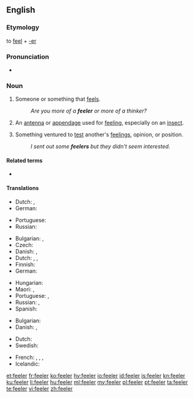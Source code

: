 ==English==

===Etymology===
to [[feel]] + [[-er]]

===Pronunciation===
* {{rhymes|iːlə(r)|lang=en}}

===Noun===
{{en-noun}}

# {{label|en|literally}} Someone or something that [[feel]]s.
#: ''Are you more of a '''feeler''' or more of a thinker?''
# {{label|en|anatomy}} An [[antenna]] or [[appendage]] used for [[feel]]ing, especially on an [[insect]].
# {{label|en|figuratively}} Something ventured to [[test]] another's [[feeling]]s, opinion, or position.
#: ''I sent out some '''feelers''' but they didn't seem interested.''

====Related terms====
* {{l|en|put out feelers}}

====Translations====
{{trans-top|someone or something that feels}}
* Dutch: {{t+check|nl|voeler|m}}, {{t+check|nl|voelend|m|alt=voelende}} <!-- was "[[voelend]]e" - assumed inflected form or vocalised spelling; please verify if linking is acceptable. see [[User:Kephir/gadgets/xte#Translation_fixing]] -->
* German: {{t+|de|Fühler|m}}
{{trans-mid}}
* Portuguese: {{t|pt|sentidor|m}}
* Russian: {{t+|ru|щуп|m}} {{qualifier|probe}}
{{trans-bottom}}

{{trans-top|an antenna or appendage used to feel, as on an insect}}
* Bulgarian: {{t+|bg|антена|f|sc=Cyrl}}, {{t+|bg|пипалце|n|sc=Cyrl}}
* Czech: {{t+|cs|tykadlo|n}}
* Danish: {{t|da|følehorn|n}}, {{t|da|føletråd|c}}
* Dutch: {{t+|nl|voelspriet}}, {{t|nl|voeldraad}}, {{t|nl|voelhoorn}}
* Finnish: {{t|fi|tuntosarvi}}
* German: {{t+|de|Fühler|m}}
{{trans-mid}}
* Hungarian: {{t+|hu|csáp}}
* Maori: {{t|mi|hihi}}, {{t|mi|pūhihi}}
* Portuguese: {{t+|pt|sensor|m}}, {{t+|pt|palpo|m}}
* Russian: {{t+|ru|у́сик|m}} {{qualifier|antenna}}, {{t+|ru|щу́пальце|n}} {{qualifier|tentacle}}
* Spanish: {{t+|es|antena|f}}
{{trans-bottom}}

{{trans-top|Something ventured to test other's feelings}}
* Bulgarian: {{t+|bg|намек|m|sc=Cyrl}}
* Danish: {{t|da|føler|c}}, {{t|da|prøveballon|c}}
{{trans-mid}}
* Dutch: {{t|nl|proefballon|m}}
* Swedish: {{t|sv|försöksballong|c}}
{{trans-bottom}}

{{checktrans-top}}
* French: {{t+check|fr|capteur|c}}, {{t+check|fr|tripoteur|c}}, {{t+check|fr|antenne|c}}, {{t+check|fr|brin|c}}
* Icelandic: {{t+check|is|fálmari}}
{{trans-bottom}}

[[et:feeler]]
[[fr:feeler]]
[[ko:feeler]]
[[hy:feeler]]
[[io:feeler]]
[[id:feeler]]
[[is:feeler]]
[[kn:feeler]]
[[ku:feeler]]
[[li:feeler]]
[[hu:feeler]]
[[ml:feeler]]
[[my:feeler]]
[[pl:feeler]]
[[pt:feeler]]
[[ta:feeler]]
[[te:feeler]]
[[vi:feeler]]
[[zh:feeler]]